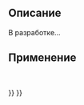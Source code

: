 <languages/>

{{VeryImportantMessage|Obsolete ({{VersionPlus|1.0}}).}}

<div class="mw-translate-fuzzy">
{{Docnav/ru
|[[FEM_ConstraintBodyHeatSource/ru|Constraint body heat source]]
|[[FEM_ConstraintBearing/ru|Constraint bearing]]
|[[FEM_Workbench/ru|FEM]]
|IconL=FEM_ConstraintBodyHeatSource.svg
|IconR=FEM_ConstraintBearing.svg
|IconC=Workbench_FEM.svg
}}
</div>

<div class="mw-translate-fuzzy">
{{GuiCommand
|Name=FEM ConstraintFluidBoundary
|Name/ru=FEM ConstraintFluidBoundary
|MenuLocation= Model → Fluid constraints → Constraint fluid boundary
|Workbenches=[[FEM_Workbench/ru|FEM]]
|Shortcut=
|SeeAlso=[[FEM_tutorial/ru|Учебник МКЭ]]
}}
</div>

<span id="Description"></span>
==Описание==

В разработке...

<span id="Usage"></span>
==Применение==

<br />


<div class="mw-translate-fuzzy">
{{Docnav/ru
|[[FEM_ConstraintBodyHeatSource/ru|Constraint body heat source]]
|[[FEM_ConstraintBearing/ru|Constraint bearing]]
|[[FEM_Workbench/ru|FEM]]
|IconL=FEM_ConstraintBodyHeatSource.svg
|IconR=FEM_ConstraintBearing.svg
|IconC=Workbench_FEM.svg
}}
</div>

{{FEM Tools navi{{#translation:}}}}
{{Userdocnavi{{#translation:}}}}